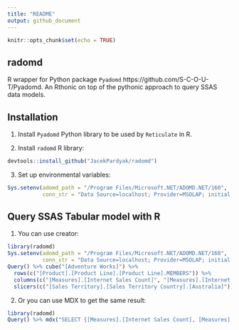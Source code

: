 ```yaml
---
title: "README"
output: github_document
---
```


```r
knitr::opts_chunk$set(echo = TRUE)
```

## radomd

R wrapper for Python package `Pyadomd` https://github.com/S-C-O-U-T/Pyadomd. An Rthonic on top of the pythonic approach to query SSAS data models. 

## Installation 

1. Install `Pyadomd` Python library to be used by `Reticulate` in R.

2. Install `radomd` R library:

```r
devtools::install_github("JacekPardyak/radomd")
```

3. Set up environmental variables:

```r
Sys.setenv(adomd_path = "/Program Files/Microsoft.NET/ADOMD.NET/160",
           conn_str = "Data Source=localhost; Provider=MSOLAP; initial catalog=Analysis Services Tutorial")
```

## Query SSAS Tabular model with R

1. You can use creator:

```r
library(radomd)
Sys.setenv(adomd_path = "/Program Files/Microsoft.NET/ADOMD.NET/160",
           conn_str = "Data Source=localhost; Provider=MSOLAP; initial catalog=Analysis Services Tutorial")
Query() %>% cube("[Adventure Works]") %>%
  rows(c("[Product].[Product Line].[Product Line].MEMBERS")) %>% 
  columns(c("[Measures].[Internet Sales Count]", "[Measures].[Internet Sales-Sales Amount]")) %>%
  slicers(c("[Sales Territory].[Sales Territory Country].[Australia]")) %>% execute()
```

2. Or you can use MDX to get the same result:

```r
library(radomd)
Query() %>% mdx("SELECT {[Measures].[Internet Sales Count], [Measures].[InternetSales-Sales Amount]} ON COLUMNS, {[Product].[Product Line].[Product Line].MEMBERS} ON ROWS FROM [Analysis Services Tutorial] WHERE [Sales Territory].[Sales Territory Country].[Australia]") %>% execute()
```

